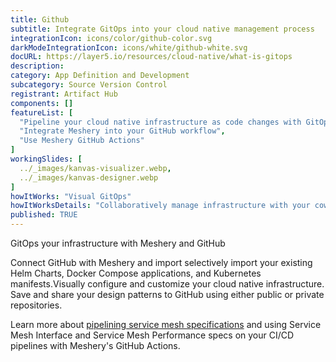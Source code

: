 ```yaml
---
title: Github
subtitle: Integrate GitOps into your cloud native management process
integrationIcon: icons/color/github-color.svg
darkModeIntegrationIcon: icons/white/github-white.svg
docURL: https://layer5.io/resources/cloud-native/what-is-gitops
description: 
category: App Definition and Development
subcategory: Source Version Control
registrant: Artifact Hub
components: []
featureList: [
  "Pipeline your cloud native infrastructure as code changes with GitOps",
  "Integrate Meshery into your GitHub workflow",
  "Use Meshery GitHub Actions"
]
workingSlides: [
  ../_images/kanvas-visualizer.webp,
  ../_images/kanvas-designer.webp
]
howItWorks: "Visual GitOps"
howItWorksDetails: "Collaboratively manage infrastructure with your coworkers synchronously sharing the same designs."
published: TRUE
---
```

<p>
GitOps your infrastructure with Meshery and GitHub
</p>
<p>
    Connect GitHub with Meshery and import selectively import your existing Helm Charts, Docker Compose applications, and Kubernetes manifests.Visually configure and customize your cloud native infrastructure.
    Save and share your design patterns to GitHub using either public or private repositories.
</p>
<p>
    Learn more about <a href="/blog/service-mesh-specifications/pipelining-service-mesh-specifications">pipelining service mesh specifications</a> and using Service Mesh Interface and Service Mesh Performance specs on your CI/CD pipelines with Meshery's GitHub Actions.
</p>
